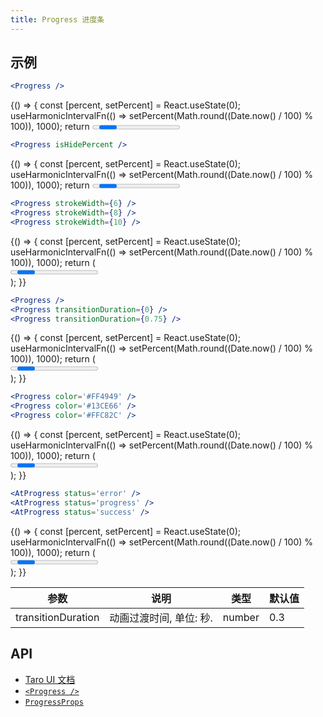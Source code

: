 ```yaml
---
title: Progress 进度条
---
```


## 示例


```jsx title="基础"
<Progress />
```

<UI>
  {() => {
    const [percent, setPercent] = React.useState(0);
    useHarmonicIntervalFn(() => setPercent(Math.round((Date.now() / 100) % 100)), 1000);
    return <Progress percent={percent} />;
  }}
</UI>

```jsx title="隐藏文字"
<Progress isHidePercent />
```

<UI>
  {() => {
    const [percent, setPercent] = React.useState(0);
    useHarmonicIntervalFn(() => setPercent(Math.round((Date.now() / 100) % 100)), 1000);
    return <Progress percent={percent} isHidePercent />;
  }}
</UI>

```jsx title="线宽"
<Progress strokeWidth={6} />
<Progress strokeWidth={8} />
<Progress strokeWidth={10} />
```

<UI>
  {() => {
    const [percent, setPercent] = React.useState(0);
    useHarmonicIntervalFn(() => setPercent(Math.round((Date.now() / 100) % 100)), 1000);
    return (
      <div>
        <Progress percent={percent} strokeWidth={6} />
        <Progress percent={percent} strokeWidth={8} />
        <Progress percent={percent} strokeWidth={10} />
      </div>
    );
  }}
</UI>

```jsx title="过渡时间"
<Progress />
<Progress transitionDuration={0} />
<Progress transitionDuration={0.75} />
```

<UI>
  {() => {
    const [percent, setPercent] = React.useState(0);
    useHarmonicIntervalFn(() => setPercent(Math.round((Date.now() / 100) % 100)), 1000);
    return (
      <div>
        <Progress percent={percent} />
        <Progress percent={percent} transitionDuration={0} />
        <Progress percent={percent} transitionDuration={0.75} />
      </div>
    );
  }}
</UI>

```jsx title="颜色"
<Progress color='#FF4949' />
<Progress color='#13CE66' />
<Progress color='#FFC82C' />
```

<UI>
  {() => {
    const [percent, setPercent] = React.useState(0);
    useHarmonicIntervalFn(() => setPercent(Math.round((Date.now() / 100) % 100)), 1000);
    return (
      <div>
        <Progress percent={percent} color="#FF4949" />
        <Progress percent={percent} color="#13CE66" />
        <Progress percent={percent} color="#FFC82C" />
      </div>
    );
  }}
</UI>

```jsx title="状态"
<AtProgress status='error' />
<AtProgress status='progress' />
<AtProgress status='success' />
```

<UI>
  {() => {
    const [percent, setPercent] = React.useState(0);
    useHarmonicIntervalFn(() => setPercent(Math.round((Date.now() / 100) % 100)), 1000);
    return (
      <div>
        <Progress percent={percent} status="progress" />
        <Progress percent={percent} status="success" />
        <Progress percent={percent} status="error" />
      </div>
    );
  }}
</UI>

| 参数               | 说明                    | 类型   | 默认值 |
| ------------------ | ----------------------- | ------ | ------ |
| transitionDuration | 动画过渡时间, 单位: 秒. | number | 0.3    |

## API

- [Taro UI 文档](https://taro-ui.jd.com/#/docs/progress)
- [`<Progress />`](../modules/_progress_.md)
- [`ProgressProps`](../interfaces/_progress_.progressprops.md)
